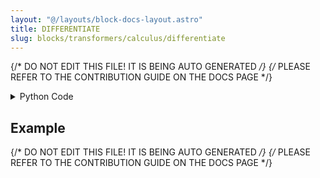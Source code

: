 ```yaml
---
layout: "@/layouts/block-docs-layout.astro"
title: DIFFERENTIATE
slug: blocks/transformers/calculus/differentiate
---
```


{/* DO NOT EDIT THIS FILE! IT IS BEING AUTO GENERATED */}
{/* PLEASE REFER TO THE CONTRIBUTION GUIDE ON THE DOCS PAGE */}


<PythonDocsDisplay docstring={docstring} />
<details>
<summary>Python Code</summary>

```python
from flojoy import flojoy, OrderedPair, Vector
import numpy as np


@flojoy
def DIFFERENTIATE(default: OrderedPair | Vector) -> OrderedPair:
    """The DIFFERENTIATE node takes two lists, x and y, as input.

    It then computes the derivative of the array, y, with respect to x.

    Inputs
    ------
    default : OrderedPair|Vector
        Input from which we get the x and y lists use in the derivative.

    Returns
    -------
    OrderedPair
        x: the x-axis of the input.
        y: the result of the derivative.
    """

    match default:
        case OrderedPair():
            input_x = default.x
            input_y = default.y

            if len(input_x) != len(input_y):
                raise ValueError(
                    f" X and Y keys must have the same length, got x of length {len(input_x)} and y {len(input_y)}"
                )

            differentiate = np.diff(input_y) / np.diff(input_x)

            return OrderedPair(x=input_x, y=differentiate)
        case Vector():
            input_x = np.arange((len(default.v) - 1))
            differentiate = np.zeros_like(input_x)

            for i in range(0, len(input_x)):
                differentiate[i] = default.v[i + 1] - default.v[i]

            return OrderedPair(x=input_x, y=differentiate)

```

[Find this Flojoy Block on GitHub](https://github.com/flojoy-ai/blocks/blob/main/blocks/TRANSFORMERS/CALCULUS/DIFFERENTIATE/DIFFERENTIATE.py)

</details>

## Example


<GetHelpWidget />


<AppDisplay app={app} blockName="DIFFERENTIATE" client:visible />


<Example />

{/* DO NOT EDIT THIS FILE! IT IS BEING AUTO GENERATED */}
{/* PLEASE REFER TO THE CONTRIBUTION GUIDE ON THE DOCS PAGE */}
